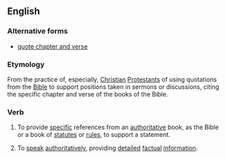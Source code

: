 ==English==

===Alternative forms===
* [[quote chapter and verse]]

===Etymology===
From the practice of, especially, [[Christian]] [[Protestant]]s of using quotations from the [[Bible]] to support positions taken in sermons or discussions, citing the specific chapter and verse of the books of the Bible.

===Verb===
{{infl|en|verb|head=[[to]] [[cite]] [[chapter]] [[and]] [[verse]]}}

# To provide [[specific]] references from an [[authoritative]] book, as the Bible or a book of [[statutes]] or [[rule]]s, to support a statement.
# {{idiom}} To [[speak]] [[authoritatively]], providing [[detail]]ed [[factual]] [[information]].